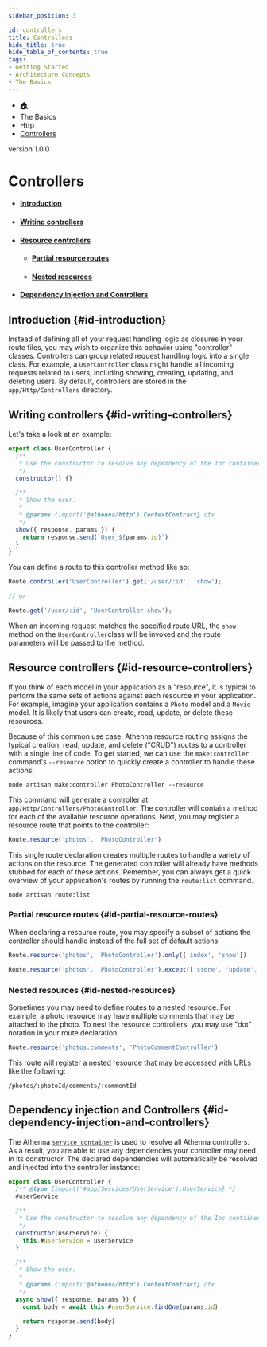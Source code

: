 ```yaml
---
sidebar_position: 3

id: controllers
title: Controllers
hide_title: true
hide_table_of_contents: true
tags:
- Getting Started
- Architecture Concepts
- The Basics
---
```


<nav aria-label="breadcrumbs">
    <ul class="breadcrumbs">
        <li class="breadcrumbs__item">
            <a class="breadcrumbs__link" href="/">🏠</a>
        </li>
        <li class="breadcrumbs__item">
            <a class="breadcrumbs__link">The Basics</a>
        </li>
        <li class="breadcrumbs__item">
            <a class="breadcrumbs__link">Http</a>
        </li>
        <li class="breadcrumbs__item">
            <a class="breadcrumbs__link" href="/docs/the-basics/http/controllers">Controllers</a>
        </li>
    </ul>
</nav>

<span class="badge badge--secondary margin-top-bot">version 1.0.0</span>

# Controllers

- #### [Introduction](#id-introduction)
- #### [Writing controllers](#id-writing-controllers)
- #### [Resource controllers](#id-resource-controllers)
    - #### [Partial resource routes](#id-partial-resource-routes)
    - #### [Nested resources](#id-nested-resources)
- #### [Dependency injection and Controllers](#id-dependency-injection-and-controllers)

## Introduction {#id-introduction}

Instead of defining all of your request handling logic as closures in your route files, you may wish to organize this
behavior using "controller" classes. Controllers can group related request handling logic into a single class. For
example, a `UserController` class might handle all incoming requests related to users, including showing, creating,
updating, and deleting users. By default, controllers are stored in the `app/Http/Controllers` directory.

## Writing controllers {#id-writing-controllers}

Let's take a look at an example:

```javascript
export class UserController {
  /**
   * Use the constructor to resolve any dependency of the Ioc container.
   */
  constructor() {}

  /**
   * Show the user.
   *
   * @params {import('@athenna/http').ContextContract} ctx
   */
  show({ response, params }) {
    return response.send(`User_${params.id}`)
  }
}
```

You can define a route to this controller method like so:

```javascript
Route.controller('UserController').get('/user/:id', 'show');

// or

Route.get('/user/:id', 'UserController.show');
```

When an incoming request matches the specified route URL, the `show` method on the `UserController`class will be invoked
and the route parameters will be passed to the method.

## Resource controllers {#id-resource-controllers}

If you think of each model in your application as a "resource", it is typical to perform the same sets of actions
against each resource in your application. For example, imagine your application contains a `Photo` model and a `Movie`
model. It is likely that users can create, read, update, or delete these resources.

Because of this common use case, Athenna resource routing assigns the typical creation, read, update, and delete ("CRUD")
routes to a controller with a single line of code. To get started, we can use the `make:controller` command's `--resource`
option to quickly create a controller to handle these actions:

```shell
node artisan make:controller PhotoController --resource
```

This command will generate a controller at `app/Http/Controllers/PhotoController`. The controller will contain a method
for each of the available resource operations. Next, you may register a resource route that points to the controller:

```javascript
Route.resource('photos', 'PhotoController')
```

This single route declaration creates multiple routes to handle a variety of actions on the resource. The generated
controller will already have methods stubbed for each of these actions. Remember, you can always get a quick overview
of your application's routes by running the `route:list` command.

```shell
node artisan route:list
```

### Partial resource routes {#id-partial-resource-routes}

When declaring a resource route, you may specify a subset of actions the controller should handle instead of the full
set of default actions:

```javascript
Route.resource('photos', 'PhotoController').only(['index', 'show'])

Route.resource('photos', 'PhotoController').except(['store', 'update', 'destroy'])
```

### Nested resources {#id-nested-resources}

Sometimes you may need to define routes to a nested resource. For example, a photo resource may have multiple comments
that may be attached to the photo. To nest the resource controllers, you may use "dot" notation in your route declaration:

```javascript
Route.resource('photos.comments', 'PhotoCommentController')
```

This route will register a nested resource that may be accessed with URLs like the following:

```shell
/photos/:photoId/comments/:commentId
```

## Dependency injection and Controllers {#id-dependency-injection-and-controllers}

The Athenna [`service container`](/docs/architecture-concepts/container) is used to resolve all Athenna controllers.
As a result, you are able to use any dependencies your controller may need in its constructor. The declared dependencies
will automatically be resolved and injected into the controller instance:

```javascript
export class UserController {
  /** @type {import('#app/Services/UserService').UserService} */
  #userService

  /**
   * Use the constructor to resolve any dependency of the Ioc container.
   */
  constructor(userService) {
    this.#userService = userService
  }

  /**
   * Show the user.
   *
   * @params {import('@athenna/http').ContextContract} ctx
   */
  async show({ response, params }) {
    const body = await this.#userService.findOne(params.id)

    return response.send(body)
  }
}
```
